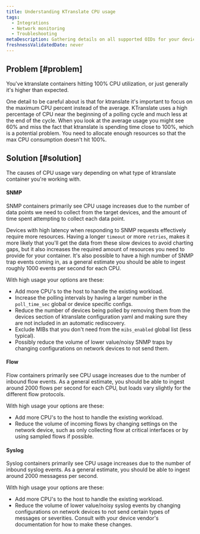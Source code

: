 ```yaml
---
title: Understanding KTranslate CPU usage
tags:
  - Integrations
  - Network monitoring
  - Troubleshooting
metaDescription: Gathering details on all supported OIDs for your device using the 'snmpwalk' utility.
freshnessValidatedDate: never
---
```


## Problem [#problem]

You've ktranslate containers hitting 100% CPU utilization, or just generally it's higher than expected.

<Callout variant="tip">
  One detail to be careful about is that for ktranslate it's important to focus on the maximum CPU percent instead of the average. KTranslate uses a high percentage of CPU near the beginning of a polling cycle and much less at the end of the cycle. When you look at the average usage you might see 60% and miss the fact that ktranslate is spending time close to 100%, which is a potential problem. You need to allocate enough resources so that the max CPU consumption doesn't hit 100%.
</Callout>

## Solution [#solution]

The causes of CPU usage vary depending on what type of ktranslate container you're working with.

#### SNMP

SNMP containers primarily see CPU usage increases due to the number of data points we need to collect from the target devices, and the amount of time spent attempting to collect each data point.

Devices with high latency when responding to SNMP requests effectively require more resources. Having a longer `timeout` or more `retries`, makes it more likely that you'll get the data from these slow devices to avoid charting gaps, but it also increases the required amount of resources you need to provide for your container. It's also possible to have a high number of SNMP trap events coming in, as a general estimate you should be able to ingest roughly 1000 events per second for each CPU.

With high usage your options are these:

* Add more CPU's to the host to handle the existing workload.
* Increase the polling intervals by having a larger number in the `poll_time_sec` global or device specific configs.
* Reduce the number of devices being polled by removing them from the devices section of ktranslate configuration yaml and making sure they are not included in an automatic rediscovery.
* Exclude MIBs that you don't need from the `mibs_enabled` global list (less typical).
* Possibly reduce the volume of lower value/noisy SNMP traps by changing configurations on network devices to not send them.

#### Flow

Flow containers primarily see CPU usage increases due to the number of inbound flow events. As a general estimate, you should be able to ingest around 2000 flows per second for each CPU, but loads vary slightly for the different flow protocols.

With high usage your options are these:

* Add more CPU's to the host to handle the existing workload.
* Reduce the volume of incoming flows by changing settings on the network device, such as only collecting flow at critical interfaces or by using sampled flows if possible.

#### Syslog

Syslog containers primarily see CPU usage increases due to the number of inbound syslog events. As a general estimate, you should be able to ingest around 2000 messagess per second.

With high usage your options are these:

* Add more CPU's to the host to handle the existing workload.
* Reduce the volume of lower value/noisy syslog events by changing configurations on network devices to not send certain types of messages or severities. Consult with your device vendor's documentation for how to make these changes.
